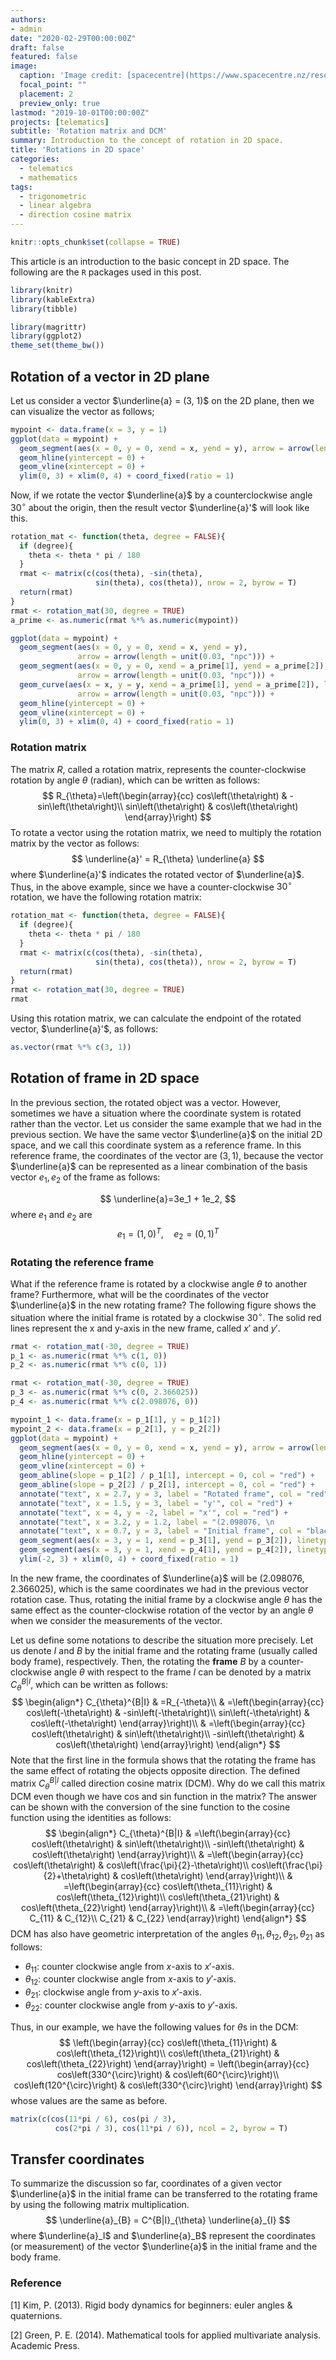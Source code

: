 ```yaml
---
authors:
- admin
date: "2020-02-29T00:00:00Z"
draft: false
featured: false
image:
  caption: 'Image credit: [spacecentre](https://www.spacecentre.nz/resources/faq/solar-system/earth/img/earth-rotation.png)'
  focal_point: ""
  placement: 2
  preview_only: true
lastmod: "2019-10-01T00:00:00Z"
projects: [telematics]
subtitle: 'Rotation matrix and DCM'
summary: Introduction to the concept of rotation in 2D space.
title: 'Rotations in 2D space'
categories:
  - telematics
  - mathematics
tags:
  - trigonometric
  - linear algebra
  - direction cosine matrix
---
```


```r
knitr::opts_chunk$set(collapse = TRUE)
```

This article is an introduction to the basic concept in 2D space. The following are the `R` packages used in this post.

```r
library(knitr)
library(kableExtra)
library(tibble)

```

```r
library(magrittr)
library(ggplot2)
theme_set(theme_bw())
```

## Rotation of a vector in 2D plane

Let us consider a vector $\underline{a} = (3, 1)$ on the 2D plane, then we can visualize the vector as follows;

```r
mypoint <- data.frame(x = 3, y = 1)
ggplot(data = mypoint) +
  geom_segment(aes(x = 0, y = 0, xend = x, yend = y), arrow = arrow(length = unit(0.03, "npc"))) +
  geom_hline(yintercept = 0) +
  geom_vline(xintercept = 0) +
  ylim(0, 3) + xlim(0, 4) + coord_fixed(ratio = 1)
```

Now, if we rotate the vector $\underline{a}$ by a counterclockwise angle $30^\circ$ about the origin, then the result vector $\underline{a}'$ will look like this.

```r
rotation_mat <- function(theta, degree = FALSE){
  if (degree){
    theta <- theta * pi / 180
  }
  rmat <- matrix(c(cos(theta), -sin(theta),
                   sin(theta), cos(theta)), nrow = 2, byrow = T)
  return(rmat)
}
rmat <- rotation_mat(30, degree = TRUE)
a_prime <- as.numeric(rmat %*% as.numeric(mypoint))

ggplot(data = mypoint) +
  geom_segment(aes(x = 0, y = 0, xend = x, yend = y),
               arrow = arrow(length = unit(0.03, "npc"))) +
  geom_segment(aes(x = 0, y = 0, xend = a_prime[1], yend = a_prime[2]), 
               arrow = arrow(length = unit(0.03, "npc"))) +
  geom_curve(aes(x = x, y = y, xend = a_prime[1], yend = a_prime[2]), linetype = 2, 
               arrow = arrow(length = unit(0.03, "npc"))) +
  geom_hline(yintercept = 0) +
  geom_vline(xintercept = 0) +
  ylim(0, 3) + xlim(0, 4) + coord_fixed(ratio = 1)
```


### Rotation matrix 

The matrix $R$, called a rotation matrix, represents the counter-clockwise rotation by angle $\theta$ (radian), which can be written as follows:
$$
R_{\theta}=\left(\begin{array}{cc}
cos\left(\theta\right) & -sin\left(\theta\right)\\
sin\left(\theta\right) & cos\left(\theta\right)
\end{array}\right)
$$
To rotate a vector using the rotation matrix, we need to multiply the rotation matrix by the vector as follows:
$$
\underline{a}' = R_{\theta} \underline{a}
$$
where $\underline{a}'$ indicates the rotated vector of $\underline{a}$. Thus, in the above example, since we have a counter-clockwise $30 ^\circ$ rotation, we have the following rotation matrix:
```r
rotation_mat <- function(theta, degree = FALSE){
  if (degree){
    theta <- theta * pi / 180
  }
  rmat <- matrix(c(cos(theta), -sin(theta),
                   sin(theta), cos(theta)), nrow = 2, byrow = T)
  return(rmat)
}
rmat <- rotation_mat(30, degree = TRUE)
rmat

```

Using this rotation matrix, we can calculate the endpoint of the rotated vector, $\underline{a}'$, as follows:

```r
as.vector(rmat %*% c(3, 1))
```

## Rotation of frame in 2D space

In the previous section, the rotated object was a vector. However, sometimes we have a situation where the coordinate system is rotated rather than the vector. Let us consider the same example that we had in the previous section. We have the same vector $\underline{a}$ on the initial 2D space, and we call this coordinate system as a reference frame. In this reference frame, the coordinates of the vector are $(3, 1)$, because the vector $\underline{a}$ can be represented as a linear combination of the basis vector $e_1, e_2$ of the frame as follows:

$$
\underline{a}=3e_1 + 1e_2,
$$
where $e_1$ and $e_2$ are
$$
e_1 = (1, 0)^T, \quad e_2 = (0, 1)^T
$$

### Rotating the reference frame

What if the reference frame is rotated by a clockwise angle $\theta$ to another frame? Furthermore, what will be the coordinates of the vector $\underline{a}$ in the new rotating frame? The following figure shows the situation where the initial frame is rotated by a clockwise $30 ^\circ$. The solid red lines represent the x and y-axis in the new frame, called $x'$ and $y'$.

```r
rmat <- rotation_mat(-30, degree = TRUE)
p_1 <- as.numeric(rmat %*% c(1, 0))
p_2 <- as.numeric(rmat %*% c(0, 1))

rmat <- rotation_mat(-30, degree = TRUE)
p_3 <- as.numeric(rmat %*% c(0, 2.366025))
p_4 <- as.numeric(rmat %*% c(2.098076, 0))

mypoint_1 <- data.frame(x = p_1[1], y = p_1[2])
mypoint_2 <- data.frame(x = p_2[1], y = p_2[2])
ggplot(data = mypoint) +
  geom_segment(aes(x = 0, y = 0, xend = x, yend = y), arrow = arrow(length = unit(0.03, "npc"))) +
  geom_hline(yintercept = 0) +
  geom_vline(xintercept = 0) +
  geom_abline(slope = p_1[2] / p_1[1], intercept = 0, col = "red") +
  geom_abline(slope = p_2[2] / p_2[1], intercept = 0, col = "red") +
  annotate("text", x = 2.7, y = 3, label = "Rotated frame", col = "red") +
  annotate("text", x = 1.5, y = 3, label = "y'", col = "red") +
  annotate("text", x = 4, y = -2, label = "x'", col = "red") +
  annotate("text", x = 3.2, y = 1.2, label = "(2.098076, \n                2.366025)", col = "red") +
  annotate("text", x = 0.7, y = 3, label = "Initial frame", col = "black") +
  geom_segment(aes(x = 3, y = 1, xend = p_3[1], yend = p_3[2]), linetype = "dashed", col = "red") +
  geom_segment(aes(x = 3, y = 1, xend = p_4[1], yend = p_4[2]), linetype = "dashed", col = "red") +
  ylim(-2, 3) + xlim(0, 4) + coord_fixed(ratio = 1)
```
In the new frame, the coordinates of $\underline{a}$ will be $(2.098076, 2.366025)$, which is the same coordinates we had in the previous vector rotation case. Thus, rotating the initial frame by a clockwise angle $\theta$ has the same effect as the counter-clockwise rotation of the vector by an angle $\theta$ when we consider the measurements of the vector. 

Let us define some notations to describe the situation more precisely. Let us denote $I$ and $B$ by the initial frame and the rotating frame (usually called body frame), respectively. Then, the rotating the **frame** $B$ by a counter-clockwise angle $\theta$ with respect to the frame $I$ can be denoted by a matrix $C^{B|I}_{\theta}$, which can be written as follows:
$$
\begin{align*}
C_{\theta}^{B|I} & =R_{-\theta}\\
 & =\left(\begin{array}{cc}
cos\left(-\theta\right) & -sin\left(-\theta\right)\\
sin\left(-\theta\right) & cos\left(-\theta\right)
\end{array}\right)\\
 & =\left(\begin{array}{cc}
cos\left(\theta\right) & sin\left(\theta\right)\\
-sin\left(\theta\right) & cos\left(\theta\right)
\end{array}\right)
\end{align*}
$$
Note that the first line in the formula shows that the rotating the frame has the same effect of rotating the objects opposite direction. The defined matrix $C_{\theta}^{B|I}$ called direction cosine matrix (DCM). Why do we call this matrix DCM even though we have cos and sin function in the matrix? The answer can be shown with the conversion of the sine function to the cosine function using the identities as follows:
$$
\begin{align*}
C_{\theta}^{B|I} & =\left(\begin{array}{cc}
cos\left(\theta\right) & sin\left(\theta\right)\\
-sin\left(\theta\right) & cos\left(\theta\right)
\end{array}\right)\\
 & =\left(\begin{array}{cc}
cos\left(\theta\right) & cos\left(\frac{\pi}{2}-\theta\right)\\
cos\left(\frac{\pi}{2}+\theta\right) & cos\left(\theta\right)
\end{array}\right)\\
 & =\left(\begin{array}{cc}
cos\left(\theta_{11}\right) & cos\left(\theta_{12}\right)\\
cos\left(\theta_{21}\right) & cos\left(\theta_{22}\right)
\end{array}\right)\\
 & =\left(\begin{array}{cc}
C_{11} & C_{12}\\
C_{21} & C_{22}
\end{array}\right)
\end{align*}
$$
DCM has also have geometric interpretation of the angles $\theta_{11}, \theta_{12}, \theta_{21}, \theta_{21}$ as follows:

- $\theta_{11}$: counter clockwise angle from $x$-axis to $x'$-axis.
- $\theta_{12}$: counter clockwise angle from $x$-axis to $y'$-axis.
- $\theta_{21}$: clockwise angle from $y$-axis to $x'$-axis.
- $\theta_{22}$: counter clockwise angle from $y$-axis to $y'$-axis.

Thus, in our example, we have the following values for $\theta$s in the DCM:
$$
\left(\begin{array}{cc}
cos\left(\theta_{11}\right) & cos\left(\theta_{12}\right)\\
cos\left(\theta_{21}\right) & cos\left(\theta_{22}\right)
\end{array}\right)
=	\left(\begin{array}{cc}
cos\left(330^{\circ}\right) & cos\left(60^{\circ}\right)\\
cos\left(120^{\circ}\right) & cos\left(330^{\circ}\right)
\end{array}\right)
$$
whose values are the same as before.
```r
matrix(c(cos(11*pi / 6), cos(pi / 3), 
          cos(2*pi / 3), cos(11*pi / 6)), ncol = 2, byrow = T)
```

## Transfer coordinates 

To summarize the discussion so far, coordinates of a given vector $\underline{a}$ in the initial frame can be transferred to the rotating frame by using the following matrix multiplication.
$$
\underline{a}_{B} = C^{B|I}_{\theta} \underline{a}_{I}
$$
where $\underline{a}_I$ and $\underline{a}_B$ represent the coordinates (or measurement) of the vector $\underline{a}$ in the initial frame and the body frame.


### Reference

[1] Kim, P. (2013). Rigid body dynamics for beginners: euler angles & quaternions.

[2] Green, P. E. (2014). Mathematical tools for applied multivariate analysis. Academic Press.